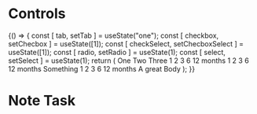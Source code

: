 

<Meta title="Component/Controls"/>

# Controls

<Preview>
    <Story name="Primary button">
        {() => {
            const [ tab, setTab ] = useState("one");
            const [ checkbox, setChecbox ] = useState([1]);
            const [ checkSelect, setChecboxSelect ] = useState([1]);
            const [ radio, setRadio ] = useState(1);
            const [ select, setSelect ] = useState(1);
            return (
                <Card>
                    <Card.Header className="pb-0 flex flex-row space-x-4 items-center">
                        <Tabs value={tab} setValue={setTab} className="text-xs">
                            <Tabs.Option value="one">One</Tabs.Option>
                            <Tabs.Option value="two">Two</Tabs.Option>
                            <Tabs.Option value="three">Three</Tabs.Option>
                        </Tabs>
                        <CheckBar value={checkbox} onChange={setChecbox} className="text-xs">
                            <CheckBar.Option value={1}>1</CheckBar.Option>
                            <CheckBar.Option value={2}>2</CheckBar.Option>
                            <CheckBar.Option value={3}>3</CheckBar.Option>
                            <CheckBar.Option value={6}>6</CheckBar.Option>
                            <CheckBar.Option value={12}>12 months</CheckBar.Option>
                        </CheckBar>
                        <RadioBar value={radio} onChange={setRadio} className="text-xs">
                            <RadioBar.Option value={1}>1</RadioBar.Option>
                            <RadioBar.Option value={2}>2</RadioBar.Option>
                            <RadioBar.Option value={3}>3</RadioBar.Option>
                            <RadioBar.Option value={6}>6</RadioBar.Option>
                            <RadioBar.Option value={12}>12 months</RadioBar.Option>
                        </RadioBar>
                        <Checkbox className="text-xs">Something</Checkbox>
                        <CheckSelect value={checkSelect} onChange={setChecboxSelect} label="Months" className="text-xs">
                            <CheckSelect.Option value={1}>1</CheckSelect.Option>
                            <CheckSelect.Option value={2}>2</CheckSelect.Option>
                            <CheckSelect.Option value={3}>3</CheckSelect.Option>
                            <CheckSelect.Option value={6}>6</CheckSelect.Option>
                            <CheckSelect.Option value={12}>12 months</CheckSelect.Option>
                        </CheckSelect>
                    </Card.Header>
                    <Card.Body>
                        A great Body
                    </Card.Body>
                </Card>
            );
        }}
    </Story>
</Preview>


# Note Task

